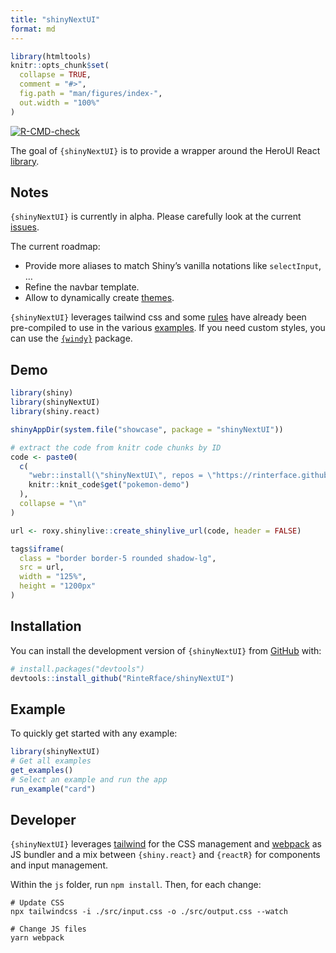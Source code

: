 ```yaml
---
title: "shinyNextUI"
format: md
---
```


<!-- index.md is generated from index.Rmd. Please edit that file -->

```r
library(htmltools)
knitr::opts_chunk$set(
  collapse = TRUE,
  comment = "#>",
  fig.path = "man/figures/index-",
  out.width = "100%"
)
```

<!-- badges: start -->
  [![R-CMD-check](https://github.com/RinteRface/shinyNextUI/actions/workflows/R-CMD-check.yaml/badge.svg)](https://github.com/RinteRface/shinyNextUI/actions/workflows/R-CMD-check.yaml)
  <!-- badges: end -->

The goal of `{shinyNextUI}` is to provide a wrapper around the
HeroUI React [library](https://www.heroui.com/).

## Notes

`{shinyNextUI}` is currently in alpha. Please carefully look at the current [issues](https://github.com/RinteRface/shinyNextUI/issues).

The current roadmap:

- Provide more aliases to match Shiny's vanilla notations like `selectInput`, ...
- Refine the navbar template.
- Allow to dynamically create [themes](https://heroui.com/docs/customization/theme).

`{shinyNextUI}` leverages tailwind css and some [rules](https://github.com/RinteRface/shinyNextUI/blob/main/js/src/output.css) have already been pre-compiled to use in the various [examples](https://github.com/RinteRface/shinyNextUI/tree/main/inst/examples). If you need custom styles, you can use the [`{windy}`](https://github.com/devOpifex/windy) package.

## Demo

```r
library(shiny)
library(shinyNextUI)
library(shiny.react)

shinyAppDir(system.file("showcase", package = "shinyNextUI"))
```

```r
# extract the code from knitr code chunks by ID
code <- paste0(
  c(
    "webr::install(\"shinyNextUI\", repos = \"https://rinterface.github.io/rinterface-wasm-cran/\")",
    knitr::knit_code$get("pokemon-demo")
  ),
  collapse = "\n"
)

url <- roxy.shinylive::create_shinylive_url(code, header = FALSE)
```

```r
tags$iframe(
  class = "border border-5 rounded shadow-lg",
  src = url,
  width = "125%",
  height = "1200px"
)
```

## Installation

You can install the development version of `{shinyNextUI}` from [GitHub](https://github.com/) with:

``` r
# install.packages("devtools")
devtools::install_github("RinteRface/shinyNextUI")
```

## Example

To quickly get started with any example:

``` r
library(shinyNextUI)
# Get all examples
get_examples()
# Select an example and run the app
run_example("card")
```

## Developer

`{shinyNextUI}` leverages [tailwind](https://tailwindcss.com/) for the CSS management and [webpack](https://webpack.js.org/) as JS bundler and a mix between `{shiny.react}` and `{reactR}` for components and input management.

Within the `js` folder, run `npm install`. Then, for each change:

```shell
# Update CSS
npx tailwindcss -i ./src/input.css -o ./src/output.css --watch

# Change JS files
yarn webpack
```
